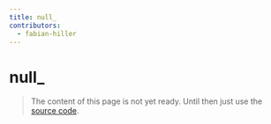 ```yaml
---
title: null_
contributors:
  - fabian-hiller
---
```


# null\_

> The content of this page is not yet ready. Until then just use the [source code](https://github.com/fabian-hiller/valibot/blob/main/library/src/schemas/null/null.ts).
